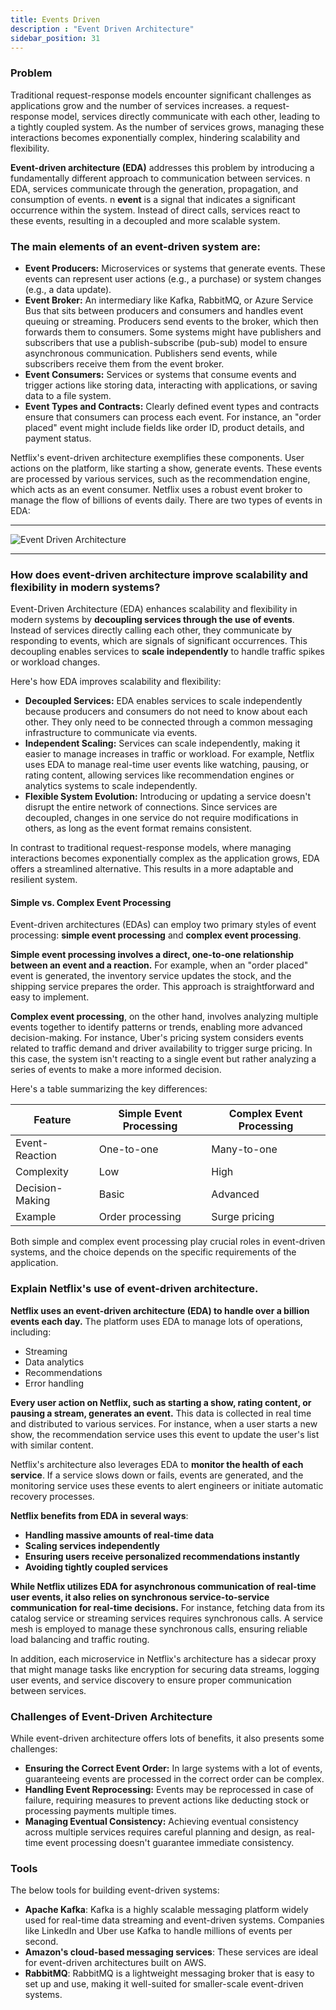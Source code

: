 ```yaml
---
title: Events Driven
description : "Event Driven Architecture"
sidebar_position: 31
---
```


### Problem
Traditional request-response models encounter significant challenges as applications grow and the number of services increases.
 a request-response model, services directly communicate with each other, leading to a tightly coupled system.
As the number of services grows, managing these interactions becomes exponentially complex, hindering scalability and flexibility.

**Event-driven architecture (EDA)** addresses this problem by introducing a fundamentally different approach to communication between services.
n EDA, services communicate through the generation, propagation, and consumption of events.
n **event** is a signal that indicates a significant occurrence within the system.
Instead of direct calls, services react to these events, resulting in a decoupled and more scalable system.

### The main elements of an event-driven system are:

*   **Event Producers:** Microservices or systems that generate events. These events can represent user actions (e.g., a purchase) or system changes (e.g., a data update).
*   **Event Broker:** An intermediary like Kafka, RabbitMQ, or Azure Service Bus that sits between producers and consumers and handles event queuing or streaming. Producers send events to the broker, which then forwards them to consumers. Some systems might have publishers and subscribers that use a publish-subscribe (pub-sub) model to ensure asynchronous communication. Publishers send events, while subscribers receive them from the event broker.
*   **Event Consumers:** Services or systems that consume events and trigger actions like storing data, interacting with applications, or saving data to a file system.
*   **Event Types and Contracts:** Clearly defined event types and contracts ensure that consumers can process each event. For instance, an "order placed" event might include fields like order ID, product details, and payment status.

Netflix's event-driven architecture exemplifies these components. User actions on the platform, like starting a show, generate events. These events are processed by various services, such as the recommendation engine, which acts as an event consumer. Netflix uses a robust event broker to manage the flow of billions of events daily.
There are two types of events in EDA:


---

![Event Driven Architecture](./eda.svg)

---

### How does event-driven architecture improve scalability and flexibility in modern systems?
Event-Driven Architecture (EDA) enhances scalability and flexibility in modern systems by **decoupling services through the use of events**.
Instead of services directly calling each other, they communicate by responding to events, which are signals of significant occurrences.
This decoupling enables services to **scale independently** to handle traffic spikes or workload changes.

Here's how EDA improves scalability and flexibility:

*   **Decoupled Services:** EDA enables services to scale independently because producers and consumers do not need to know about each other.
They only need to be connected through a common messaging infrastructure to communicate via events.
*   **Independent Scaling:** Services can scale independently, making it easier to manage increases in traffic or workload.
For example, Netflix uses EDA to manage real-time user events like watching, pausing, or rating content, allowing services like recommendation engines or analytics systems to scale independently.
*   **Flexible System Evolution:** Introducing or updating a service doesn't disrupt the entire network of connections.
Since services are decoupled, changes in one service do not require modifications in others, as long as the event format remains consistent.

In contrast to traditional request-response models,
where managing interactions becomes exponentially complex as the application grows,
EDA offers a streamlined alternative.
This results in a more adaptable and resilient system.

#### Simple vs. Complex Event Processing
Event-driven architectures (EDAs) can employ two primary styles of event processing: **simple event processing** and **complex event processing**.

**Simple event processing involves a direct, one-to-one relationship between an event and a reaction.** For example, when an "order placed" event is generated, the inventory service updates the stock, and the shipping service prepares the order. This approach is straightforward and easy to implement.

**Complex event processing**, on the other hand, involves analyzing multiple events together to identify patterns or trends, enabling more advanced decision-making. For instance, Uber's pricing system considers events related to traffic demand and driver availability to trigger surge pricing. In this case, the system isn't reacting to a single event but rather analyzing a series of events to make a more informed decision.

Here's a table summarizing the key differences:

| Feature               | Simple Event Processing | Complex Event Processing |
| --------------------- | ------------------------- | -------------------------- |
| Event-Reaction        | One-to-one              | Many-to-one                |
| Complexity            | Low                     | High                       |
| Decision-Making       | Basic                    | Advanced                   |
| Example               | Order processing         | Surge pricing              |

Both simple and complex event processing play crucial roles in event-driven systems, and the choice depends on the specific requirements of the application.
### Explain Netflix's use of event-driven architecture.
**Netflix uses an event-driven architecture (EDA) to handle over a billion events each day.**
The platform uses EDA to manage lots of operations, including:

* Streaming
* Data analytics
* Recommendations
* Error handling

**Every user action on Netflix, such as starting a show, rating content, or pausing a stream, generates an event.** This data is collected in real time and distributed to various services. For instance, when a user starts a new show, the recommendation service uses this event to update the user's list with similar content.

Netflix's architecture also leverages EDA to **monitor the health of each service**. If a service slows down or fails, events are generated, and the monitoring service uses these events to alert engineers or initiate automatic recovery processes.

**Netflix benefits from EDA in several ways**:

* **Handling massive amounts of real-time data**
* **Scaling services independently**
* **Ensuring users receive personalized recommendations instantly**
* **Avoiding tightly coupled services**

**While Netflix utilizes EDA for asynchronous communication of real-time user events, it also relies on synchronous service-to-service communication for real-time decisions.** For instance, fetching data from its catalog service or streaming services requires synchronous calls. A service mesh is employed to manage these synchronous calls, ensuring reliable load balancing and traffic routing.

In addition, each microservice in Netflix's architecture has a sidecar proxy that might manage tasks like encryption for securing data streams, logging user events, and service discovery to ensure proper communication between services.

### Challenges of Event-Driven Architecture

While event-driven architecture offers lots of benefits, it also presents some challenges:

*   **Ensuring the Correct Event Order:** In large systems with a lot of events, guaranteeing events are processed in the correct order can be complex.
*   **Handling Event Reprocessing:** Events may be reprocessed in case of failure, requiring measures to prevent actions like deducting stock or processing payments multiple times.
*   **Managing Eventual Consistency:** Achieving eventual consistency across multiple services requires careful planning and design, as real-time event processing doesn't guarantee immediate consistency.

### Tools
The below tools for building event-driven systems:

*   **Apache Kafka**: Kafka is a highly scalable messaging platform widely used for real-time data streaming and event-driven systems. Companies like LinkedIn and Uber use Kafka to handle millions of events per second.
*   **Amazon's cloud-based messaging services**: These services are ideal for event-driven architectures built on AWS.
*   **RabbitMQ**: RabbitMQ is a lightweight messaging broker that is easy to set up and use, making it well-suited for smaller-scale event-driven systems.
